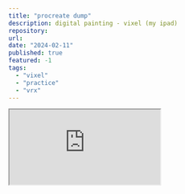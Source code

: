```yaml
---
title: "procreate dump"
description: digital painting - vixel (my ipad)
repository: 
url: 
date: "2024-02-11"
published: true
featured: -1
tags:
  - "vixel"
  - "practice"
  - "vrx"
---
```


<div
  className="padlet-embed"
  style={{
    boxSizing: "border-box",
    overflow: "hidden",
    position: "absolute",
    right: 0,
    left: 0,
    bottom: -80,
    top: 80,
    width: "100%",
    background: "#FFF"
  }}
>
  <p style={{ padding: 0, margin: 0 }}>
    <iframe
      src="https://padlet.com/embed/9ceqqbockf7wfyeg"
      style={{
        width: "100%",
        height: "100vh",
        display: "block",
        padding: 0,
        margin: 0
      }}
    />
  </p>
  <div
    style={{
      display: "flex",
      alignItems: "center",
      justifyContent: "end",
      margin: 0,
      height: 28
    }}
  >
    <a
      href="https://padlet.com?ref=embed"
      style={{
        display: "block",
        flexGrow: 0,
        margin: 0,
        border: "none",
        padding: 0,
        textDecoration: "none"
      }}
      target="_blank"
    >

    </a>
  </div>
</div>


